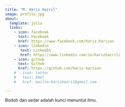 ```yaml
---
title: "M. Hariz Hazril"
image: profile.jpg
about:
  template: jolla
  links:
    - icon: facebook
      text: Facebook
      href: https://www.facebook.com/hariz.harisun
    - icon: linkedin
       text: LinkedIn
       href: https://www.linkedin.com/in/harizhazril/
    - icon: github
      text: Github
      href: https://github.com/hariz-harisun
    # - icon: letter
    #   text: Emel
    #   href: mailto:harizhazril@gmail.com

---
```


Bodoh dan sedar adalah kunci menuntut ilmu.